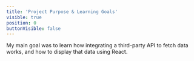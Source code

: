 ```yaml
---
title: 'Project Purpose & Learning Goals'
visible: true
position: 0
buttonVisible: false
---
```


My main goal was to learn how integrating a third-party API to fetch data works, and how to display that data using React.
